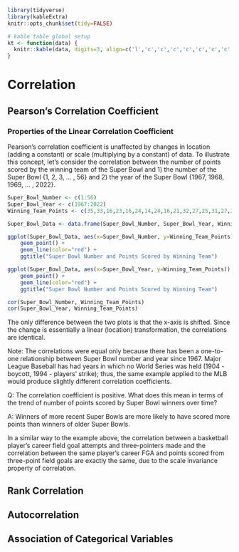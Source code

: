 ```r
library(tidyverse)
library(kableExtra)
knitr::opts_chunk$set(tidy=FALSE)

# kable table global setup
kt <- function(data) {
  knitr::kable(data, digits=3, align=c('l','c','c','c','c','c','c','c','c')) %>% kable_styling(bootstrap_options='striped', latex_options='HOLD_position', full_width = F, position = "center")
}
```

# Correlation

## Pearson's Correlation Coefficient

### Properties of the Linear Correlation Coefficient

Pearson's correlation coefficient is unaffected by changes in location (adding a constant) or scale (multiplying by a constant) of data. To illustrate this concept, let's consider the correlation between the number of points scored by the winning team of the Super Bowl and 1) the number of the Super Bowl {1, 2, 3, ... , 56} and 2) the year of the Super Bowl {1967, 1968, 1969, ... , 2022}.

```r
Super_Bowl_Number <- c(1:56)
Super_Bowl_Year <- c(1967:2022)
Winning_Team_Points <- c(35,33,16,23,16,24,14,24,16,21,32,27,25,31,27,26,27,38,38,46,39,42,20,55,20,37,52,30,49,27,35,31,34,23,34,20,48,32,24,21,29,17,27,31,31,21,34,43,28,24,34,41,13,31,31,23)

Super_Bowl_Data <- data.frame(Super_Bowl_Number, Super_Bowl_Year, Winning_Team_Points)
```

```r
ggplot(Super_Bowl_Data, aes(x=Super_Bowl_Number, y=Winning_Team_Points)) + 
    geom_point() +
    geom_line(color="red") +
    ggtitle("Super Bowl Number and Points Scored by Winning Team")

ggplot(Super_Bowl_Data, aes(x=Super_Bowl_Year, y=Winning_Team_Points)) + 
    geom_point() +
    geom_line(color="red") +
    ggtitle("Super Bowl Number and Points Scored by Winning Team")
```

```r
cor(Super_Bowl_Number, Winning_Team_Points)
cor(Super_Bowl_Year, Winning_Team_Points)
```

The only difference between the two plots is that the x-axis is shifted. Since the change is essentially a linear (location) transformation, the correlations are identical.

Note: The correlations were equal only because there has been a one-to-one relationship between Super Bowl number and year since 1967. Major League Baseball has had years in which no World Series was held (1904 - boycott, 1994 - players' strike); thus, the same example applied to the MLB would produce slightly different correlation coefficients.

Q: The correlation coefficient is positive. What does this mean in terms of the trend of number of points scored by Super Bowl winners over time?

A: Winners of more recent Super Bowls are more likely to have scored more points than winners of older Super Bowls.

In a similar way to the example above, the correlation between a basketball player's career field goal attempts and three-pointers made and the correlation between the same player's career FGA and points scored from three-point field goals are exactly the same, due to the scale invariance property of correlation.

<!-- Note to Aaron: This could be a good homework exercise. Find data or simulate career FGA and 3PM for basketball players, then show that the two correlations described above are equal. -->

## Rank Correlation

## Autocorrelation

## Association of Categorical Variables

